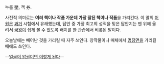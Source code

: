 누를 壓, 책 券.

사전적 의미로는 '''여러 책이나 작품 가운데 가장 잘된 책이나 작품'''을 가리킨다. 이 말의 [[어원]]은 [[과거]] 시험에서 유래했는데, 답안 중 가장 최고의 성적을 맞은 답안지는 맨 위에 올려서 [[국왕]]이 쉽게 볼 수 있도록 배치를 한 관습에서 비롯된 말이다.

오늘날에는 빼어난 것을 가리킬 때 자주 쓰인다. 창작물이나 매체에서 [[명장면]]을 가리킬 때에도 쓰인다.

--[http://blog.naver.com/rkdtjdgns77/20065708780 얼굴이 압권이면 이렇게 된다]--
